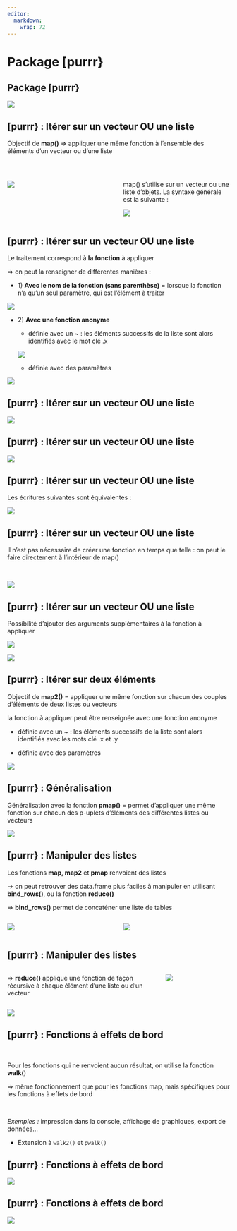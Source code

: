 ```yaml
---
editor: 
  markdown: 
    wrap: 72
---
```


# Package [purrr} {.backgroundTitre .unnumbered}

## Package [purrr}

![](img/clipboard-purrr1.png){fig-align="center"}

## [purrr} : Itérer sur un vecteur OU une liste

Objectif de **map()** ⇒ appliquer une même fonction à l’ensemble des
éléments d’un vecteur ou d’une liste  

<br>

::: columns
::: {.column width="50%"}
![](img/clipboard-purrr2.png){fig-align="center"}
:::

::: {.column width="50%"}
map() s’utilise sur un vecteur ou une liste d’objets. La syntaxe
générale est la suivante :

![](img/clipboard-purrr_0.png){fig-align="center"}
:::
:::


## [purrr} : Itérer sur un vecteur OU une liste

[Le traitement correspond à **la fonction** à appliquer]{.Terre_battue1}

⇒ on peut la renseigner de différentes manières :

-   1\) **Avec le nom de la fonction (sans parenthèse)** = lorsque la
    fonction n’a qu’un seul paramètre, qui est l’élément à traiter

![](img/clipboard-purrr3.png){fig-align="center"}

-   2\) **Avec une fonction anonyme**

    -   définie avec un \~ : les éléments successifs de la liste sont
        alors identifiés avec le mot clé .x

    ![](img/clipboard-purrr4.png)

    -   définie avec des paramètres

![](img/clipboard-purrr5.png){fig-align="center"}

## [purrr} : Itérer sur un vecteur OU une liste

![](img/clipboard-purrr6.png){fig-align="center"}

## [purrr} : Itérer sur un vecteur OU une liste

![](img/clipboard-purrr7.png){fig-align="center"}

## [purrr} : Itérer sur un vecteur OU une liste

Les écritures suivantes sont équivalentes :

![](img/clipboard-purrr_resume.png){fig-align="center"}

## [purrr} : Itérer sur un vecteur OU une liste

Il n’est pas nécessaire de créer une fonction en temps que telle : on
peut le faire directement à l’intérieur de map()

<br>

![](img/clipboard-purrr12.png){fig-align="center"}

## [purrr} : Itérer sur un vecteur OU une liste

Possibilité d’ajouter des arguments supplémentaires à la fonction à
appliquer

![](img/clipboard-purrr13.png){fig-align="center"}

![](img/clipboard-purrr14.png){fig-align="center"}

## [purrr} : Itérer sur deux éléments

Objectif de **map2()** = appliquer une même fonction sur chacun des
couples d’éléments de deux listes ou vecteurs

la fonction à appliquer peut être renseignée avec une fonction anonyme

-   définie avec un \~ : les éléments successifs de la liste sont alors
    identifiés avec les mots clé .x et .y

-   définie avec des paramètres

![](img/clipboard-purrr15.png){fig-align="center"}

## [purrr} : Généralisation

Généralisation avec la fonction **pmap()** = permet d’appliquer une même
fonction sur chacun des p-uplets d’éléments des différentes listes ou
vecteurs

![](img/clipboard-purrr16.png){fig-align="center"}

## [purrr} : Manipuler des listes

Les fonctions **map, map2** et **pmap** renvoient des listes

→ on peut retrouver des data.frame plus faciles à manipuler en utilisant
**bind_rows()**, ou la fonction **reduce()**

⇒ **bind_rows()** permet de concaténer une liste de tables


::: columns
::: {.column width="50%"}
![](img/clipboard-purrr17.png){fig-align="center"}
:::

::: {.column width="50%"}
![](img/clipboard-purrr18.png){fig-align="center"}
:::
:::


## [purrr} : Manipuler des listes



::: columns
::: {.column width="70%"}
⇒ **reduce()** applique une fonction de façon récursive à chaque élément
d’une liste ou d’un vecteur
:::

::: {.column width="30%"}
![](img/clipboard-purrr19.png){fig-align="center"}
:::
:::


![](img/clipboard-purrr20.png){fig-align="center"}

## [purrr} : Fonctions à effets de bord

<br>

Pour les fonctions qui ne renvoient aucun résultat, on utilise la
fonction **walk(**)

⇒ même fonctionnement que pour les fonctions map, mais spécifiques pour
les fonctions à effets de bord

<br>

*Exemples :* impression dans la console, affichage de graphiques, export
de données…

-   Extension à `walk2()` et `pwalk()`

## [purrr} : Fonctions à effets de bord

![](img/clipboard-purrr20.png){fig-align="center"}

## [purrr} : Fonctions à effets de bord

![](img/clipboard-purrr21.png){fig-align="center"}
